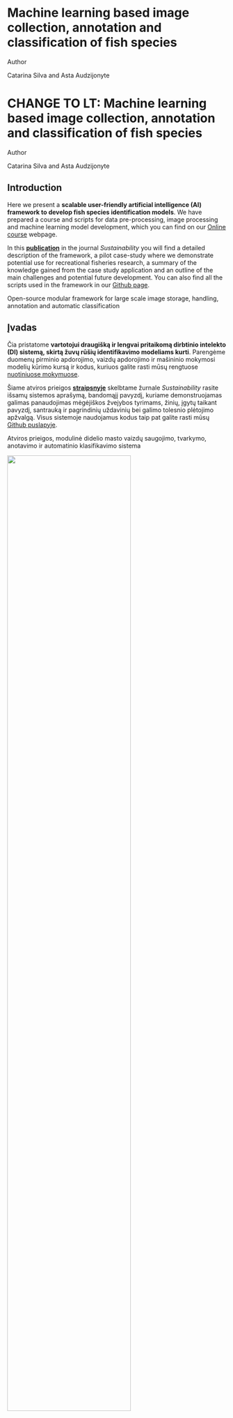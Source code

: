 
::: {.content-visible when-profile="english"}

```{=html}
<div class="quarto-title">
<h1 class="title d-none d-lg-block">
Machine learning based image collection, annotation and classification of fish species
</h1>
</div>



<div class="quarto-title-meta">

    <div>
    <div class="quarto-title-meta-heading">Author</div>
    <div class="quarto-title-meta-contents">
             <p>Catarina Silva and Asta Audzijonyte</p>
          </div>
 </div>
</div>
```

:::

::: {.content-visible when-profile="lithuanian"}

```{=html}
<div class="quarto-title">
<h1 class="title d-none d-lg-block">
CHANGE TO LT: Machine learning based image collection, annotation and classification of fish species
</h1>
</div>



<div class="quarto-title-meta">

    <div>
    <div class="quarto-title-meta-heading">Author</div>
    <div class="quarto-title-meta-contents">
             <p>Catarina Silva and Asta Audzijonyte</p>
          </div>
 </div>
</div>
```

:::


<!-- start para ------------------------------------------------------------- -->

::: {.content-visible when-profile="english"}

## Introduction

Here we present a **scalable user-friendly artificial intelligence (AI) framework to develop fish species identification models**. We have prepared a course and scripts for data pre-processing, image processing and machine learning model development, which you can find on our [Online course](https://fishsizeproject.github.io/Course-MLforImageProcessing/) webpage. 

In this [**publication**](https://www.mdpi.com/2071-1050/14/21/14324) in the journal *Sustainability* you will find a detailed description of the framework, a pilot case-study where we demonstrate potential use for recreational fisheries research, a summary of the knowledge gained from the case study application and an outline of the main challenges and potential future development. You can also find all the scripts used in the framework in our [Github page](https://github.com/fishsizeproject/ML-framework-for-image-processing).


[Open-source modular framework for large scale image storage, handling, annotation and automatic classification]{.aside}

::: 

::: {.content-visible when-profile="lithuanian"}

## Įvadas

Čia pristatome **vartotojui draugišką ir lengvai pritaikomą dirbtinio intelekto (DI) sistemą, skirtą žuvų rūšių identifikavimo modeliams kurti**. Parengėme duomenų pirminio apdorojimo, vaizdų apdorojimo ir mašininio mokymosi modelių kūrimo kursą ir kodus, kuriuos galite rasti mūsų rengtuose [nuotiniuose mokymuose](https://fishsizeproject.github.io/Course-MLforImageProcessing/). 

Šiame atviros prieigos [**straipsnyje**](https://www.mdpi.com/2071-1050/14/21/14324) skelbtame žurnale *Sustainability* rasite išsamų sistemos aprašymą, bandomąjį pavyzdį, kuriame demonstruojamas galimas panaudojimas mėgėjiškos žvejybos tyrimams, žinių, įgytų taikant pavyzdį, santrauką ir pagrindinių uždavinių bei galimo tolesnio plėtojimo apžvalgą. Visus sistemoje naudojamus kodus taip pat galite rasti mūsų [Github puslapyje](https://github.com/fishsizeproject/ML-framework-for-image-processing).


[Atviros prieigos, modulinė didelio masto vaizdų saugojimo, tvarkymo, anotavimo ir automatinio klasifikavimo sistema]{.aside}

::: 

<!-- end para ------------------------------------------------------------- -->


![](images/framework.png){width="75%" fig-align="center"}

<!-- start para ------------------------------------------------------------- -->

::: {.content-visible when-profile="english"}

## Model code

To use our models it is very important that fish species (or ecotypes or any other classes you want your model to identify) in your dataset are identified correctly, otherwise your model will not be very useful (you might have heard the expression “garbage in - garbage out”). You can upload images (in JPEG or PNG format) to your Google drive by species (i.e. one species per folder - please make sure these are correctly identified), following this directory structure:


<pre>
<b>dataset</b>
|__ <b>perch</b>
    |______ perch_fig1.PNG
    |______ another_photo.PNG
    |______ ...
|__ <b>striped_bass</b>
    |______ photo_titles_do_not_matter.PNG
    |______ another_striped_bass_photo.PNG
    |______ ...
|__ <b>trout</b>
    |______ 1268952.PNG
    |______ or_any_random_name.PNG
    |______ ...
|__ ...
</pre>

This model is developed in Python and is run on a free version of Google Colab.
Scripts provided are adapted to be user friendly and do not require prior Python knowledge to run them (but some Python knowledge is required to modify these scripts further).

Colab, or “Colaboratory”, is a free, cloud-based environment similar to Jupyter’s network environment that allows us to execute Python code (and Python libraries) in the browser without the need for installation and configuration. It also provides some free access to computing resources.

To start using Google Colab, you will need a Google account. The link below will direct you to the Google Colab notebook. It will open the notebook which you can run and modify directly (i.e. without worrying about overwriting the source or original notebook). To save any changes you make to the notebook you will have to save a copy of the notebook in your own Google Drive. If you try to save the changes directly in the source notebook you will get the message "Cannot save changes" and you need to select "Save a copy in Drive".

After modifying your notebook you can save changes by choosing File→Save a copy in Drive and follow the resulting prompts.

Alternatively, you can start a new notebook by going to Google Colab’s home page [here](https://colab.research.google.com/) and clicking "new notebook" on the bottom right corner. If you like you can also click "cancel" and go to a short tutorial on how to get started with Google colab.

Please also note that in this notebook we provide an example data set with three fish species, with photos contributed by the Canadian angler citizen science platform [**My Catch, Angler's Atlas](https://www.anglersatlas.com/mycatch), through a collaborative data sharing agreement with Nature Reserach Centre. 

To apply our model you can use this code:

::: 


::: {.content-visible when-profile="lithuanian"}

## Modelio kodas

Norint naudoti mūsų modelius, labai svarbu, kad žuvų rūšys (arba ekotipai, arba bet kokios kitos klasės, kurias norite, kad jūsų modelis identifikuotų) jūsų duomenų rinkinyje būtų identifikuotos teisingai, kitaip jūsų modelis bus netikslus. Nuotraukas (JPEG arba PNG formatu) galite įkelti į "Google" diską pagal rūšis (t. y. po vieną rūšį viename aplanke - įsitikinkite, kad jos yra teisingai identifikuotos), laikydamiesi šios katalogų struktūros:

<pre>
<b>dataset</b>
|__ <b>eserys</b>
    |______ eserys1.PNG
    |______ kita_nuotrauka.PNG
    |______ ...
|__ <b>lydeka</b>
    |______ nuotrauku_pavadinimai_nesvarbus.PNG
    |______ dar_viena_lydeka.PNG
    |______ ...
|__ <b>kuoja</b>
    |______ 10250198.PNG
    |______ bet_koks_pavadinimas.PNG
    |______ ...
|__ ...
</pre>

Šis modelis sukurtas "Python" kalba ir veikia nemokamoje "Google Colab" versijoje. Pateikiami programiniai kodai yra pritaikyti taip, kad juos būtų patogu naudoti ir jų naudojimui nereikėtų išsamių "Python" programavimo kalbos žinių (tačiau norint toliau kodus pakeisti, tam tikos programavimo žinios žinoma yra reikalingos). 

"Colab", arba "Colaboratory", yra nemokama, į "Jupyter" tinklo aplinką panaši debesų kompiuterijos aplinka, leidžianti vykdyti "Python" kodą (ir "Python" bibliotekas) naršyklėje be atskiro įdiegimo ir konfigūravimo. Ji taip pat suteikia prieigą prie riboto kiekio skaičiavimo išteklių.

Norėdami pradėti naudotis "Google Colab", turite turėti "Google" paskyrą. Žemiau pateikta nuoroda nukreips jus į "Google Colab" užrašų knygelę. Ji atvers užrašų knygelę, kurią galėsite paleisti ir keisti tiesiogiai (t. y. nesirūpindami, kad perrašysite šaltinį ar pradinę užrašų knygelę). Norėdami išsaugoti bet kokius užrašų knygelės pakeitimus, turėsite išsaugoti užrašų knygelės kopiją savo "Google" diske. Jei bandysite įrašyti pakeitimus tiesiogiai pradinėje užrašų knygelėje, gausite pranešimą "cannot Save changes" (negalima įrašyti pakeitimų) ir turėsite pasirinkti "Save a copy in Drive" (įrašyti kopiją diske).

Pakeitę užrašų knygelę galite išsaugoti pakeitimus pasirinkę File→Save a copy in Drive (Failas→Įrašyti kopiją diske) ir vadovaukitės gautais nurodymais.

Taip pat galite sukurti naują užrašų knygelę nuėję į "Google Colab" pagrindinį puslapį [čia](https://colab.research.google.com/) ir spustelėdami apatiniame dešiniajame kampe esančią nuorodą "new notebook". Jei norite, taip pat galite spustelėti "atšaukti" ir pereiti prie trumpo mokomojo vadovo, kaip pradėti dirbti su "Google colab".

Taip pat atkreipkite dėmesį, kad šiame užrašų sąsiuvinyje pateikiame trijų žuvų rūšių duomenų rinkinio pavyzdį, kurio nuotraukas pateikė Kanados žvejų piliečių mokslo programa [**My Catch, Angler's Atlas](https://www.anglersatlas.com/mycatch), bendradarbiaujanti su Gamtos tyrimų centro mokslininkais. 

Norėdami taikyti mūsų modelį, galite naudoti šį kodą:

::: 

<!-- end para ------------------------------------------------------------- -->

[![](https://colab.research.google.com/assets/colab-badge.svg)](https://colab.research.google.com/drive/1YgIrWWiaex8ObtAbAJOAXlRRGUbElkYj?usp=sharing)

![](images/species_model_training.png){width="75%" fig-align="center"}

<!-- start para ------------------------------------------------------------- -->

::: {.content-visible when-profile="english"}

## Application of the model

To learn more about the application of the model you can watch [**this talk**](https://youtu.be/mHw8-tUgCkI?t=1886) for the "Online workshop: Machine learning, fishing and citizen science" and [**this talk**](https://youtu.be/iujl9R3lEaQ?t=5293) for the "Online seminar: Recreational angling effort and engagement in the digital age" to learn more about this model.

In this [**publication**](https://www.mdpi.com/2071-1050/14/21/14324) we demonstrate the potential use of this approach for recreational fisheries research. In particular, we illustrate the scientific application, utility and potential for scalability for fish species or other object classification. The framework is flexible, and can be customised for a variety of image classification and research questions. We show that with a relatively small number of images per class (200–300), a model of reasonably high performance can be developed quickly and with minimal resources for a small number of classification classes (six in our case). 

Contributions of the research community to fish species identification models would be especially powerful, as research groups around the world could engage local citizen scientists to assemble images and develop models relevant for local fisheries’ management and ecological questions. Such models could then enable faster processing of new local citizen science data, spearheading recreational fishing assessments into a new data-rich era.


::: 

::: {.content-visible when-profile="lithuanian"}

## Modelio taikymas

Jei norite daugiau sužinoti apie modelio vystymą ir pritaikymą galite peržiūrėti [**šį pranešimą**](https://youtu.be/mHw8-tUgCkI?t=1886) nuotoliniame seminare "Internetinis seminaras: "Mašinų mokymasis, žvejyba ir piliečių mokslas" arba [**šį pranetimą**](https://youtu.be/iujl9R3lEaQ?t=5293) nuotoliniame seminare  "Mėgėjiškos žvejybos pastangos ir įsitraukimas skaitmeniniame amžiuje".

Šiame atviros prieigos [**straipsnyje**](https://www.mdpi.com/2071-1050/14/21/14324) mes detaliai aprašome kaip pristatymas metodas gali būti taikomas mėgėjiškos žūklės tyrimams. Visų pirma parodome mokslinį taikymą, naudingumą ir mastelio didinimo galimybes žuvų rūšims ar kitiems objektams klasifikuoti. Čia pateikta sistema yra lanksti, ją galima pritaikyti įvairiems vaizdų klasifikavimo ir mokslinių tyrimų klausimams spręsti. Parodome, kad turint palyginti nedidelį vaizdų skaičių kiekvienoje vaizdų klasėje (200-300), galima greitai ir su minimaliais ištekliais sukurti gana aukšto našumo modelį nedideliam klasifikavimo klasių skaičiui (mūsų atveju - šešioms).

Tolimesniam modelio vystymui ir taikymui kviečiame ir skatinsime platesnį mokslininkų bendruomenės ir piliečių mokslo įsitraukimą. Tyrimų grupės visame pasaulyje galėtų įtraukti vietinius piliečius mokslininkus, kad jie rinktų nuotraukas mažų modulinių modelių, susijusius su vietos žuvininkystės valdymo ir ekologiniais klausimais, kūrimui. Tokie modeliai leistų greičiau apdoroti naujus piliečių mokslo duomenis, ir tai žymiai padidintų mėgėjiškos žvejybos tyrimams prieinamų duomenų kiekį.


::: 

<!-- end para ------------------------------------------------------------- -->


![](images/fish_detected.png){width="75%" fig-align="center"}

<!-- start para ------------------------------------------------------------- -->

<!-- end para ------------------------------------------------------------- -->